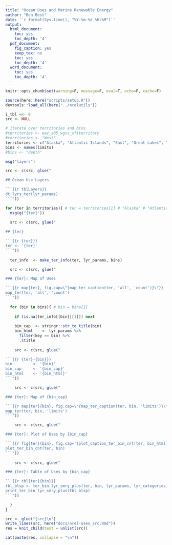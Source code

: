 ```yaml
---
title: "Ocean Uses and Marine Renewable Energy"
author: "Ben Best"
date: '`r format(Sys.time(), "%Y-%m-%d %H:%M")`'
output:
  html_document:
    toc: yes
    toc_depth: '4'
  pdf_document:
    fig_caption: yes
    keep_tex: no
    toc: yes
    toc_depth: '4'
  word_document:
    toc: yes
    toc_depth: '4'
---
```


```r
knitr::opts_chunk$set(warning=F, message=F, eval=T, echo=F, cache=F)

source(here::here("scripts/setup.R"))
devtools::load_all(here("../nrelutils"))

i_tbl <<- 0
src <- NULL

# iterate over territories and bins
#territories <- eez_s05_wgcs_sf$territory
#territories <- "West"
territories <- c("Alaska", "Atlantic Islands", "East", "Great Lakes", "Gulf of Mexico", "Hawaii", "Pacific Islands", "West")
bins <- names(limits)
#bins <- "depth"

msg("layers")

src <- c(src, glue("

## Ocean Use Layers

```{{r tblLayers}}
dt_lyrs_ter(lyr_params)
```"))

for (ter in territories){ # ter = territories[1] # "Alaska" # "Atlantic Islands" # territories[1]
  msg(g("{ter}"))
  
  src <- c(src, glue("

## {ter}

```{{r {ter}}}
ter <- '{ter}'
```"))
  
  ter_info  <- make_ter_info(ter, lyr_params, bins)

  src <- c(src, glue("

### {ter}: Map of Uses

```{{r map{ter}, fig.cap=\"{map_ter_caption(ter, 'all', 'count')}\"}}
map_ter(ter, 'all', 'count')
```"))
  
  for (bin in bins){ # bin = bins[1]
    
    if (is.na(ter_info[[bin]][1])) next
    
    bin_cap  <- stringr::str_to_title(bin)
    bin_html    <- lyr_params %>% 
      filter(key == bin) %>%
      .$title
    
    src <- c(src, glue("

```{{r {ter}-{bin}}}
bin         <- '{bin}'
bin_cap     <- '{bin_cap}'
bin_html    <- '{bin_html}'
```"))

    src <- c(src, glue("

### {ter}: Map of {bin_cap}

```{{r map{ter}{bin}, fig.cap=\"{map_ter_caption(ter, bin, 'limits')}\"}}
map_ter(ter, bin, 'limits')
```"))

    src <- c(src, glue("

### {ter}: Plot of Uses by {bin_cap}

```{{r fig{ter}{bin}, fig.cap='{plot_caption_ter_bin_cnt(ter, bin_html)}'}}
plot_ter_bin_cnt(ter, bin)
```"))
    
    src <- c(src, glue("

### {ter}: Table of Uses by {bin_cap}

```{{r tbl{ter}{bin}}}
tbl_blsp <- ter_bin_lyr_smry_plus(ter, bin, lyr_params, lyr_categories)
print_ter_bin_lyr_smry_plus(tbl_blsp)
```"))

  }
}

src <- glue("{src}\n")
write_lines(src, here("docs/nrel-uses_src.Rmd"))
res = knit_child(text = unlist(src))
```

```r
cat(paste(res, collapse = "\n"))
```

